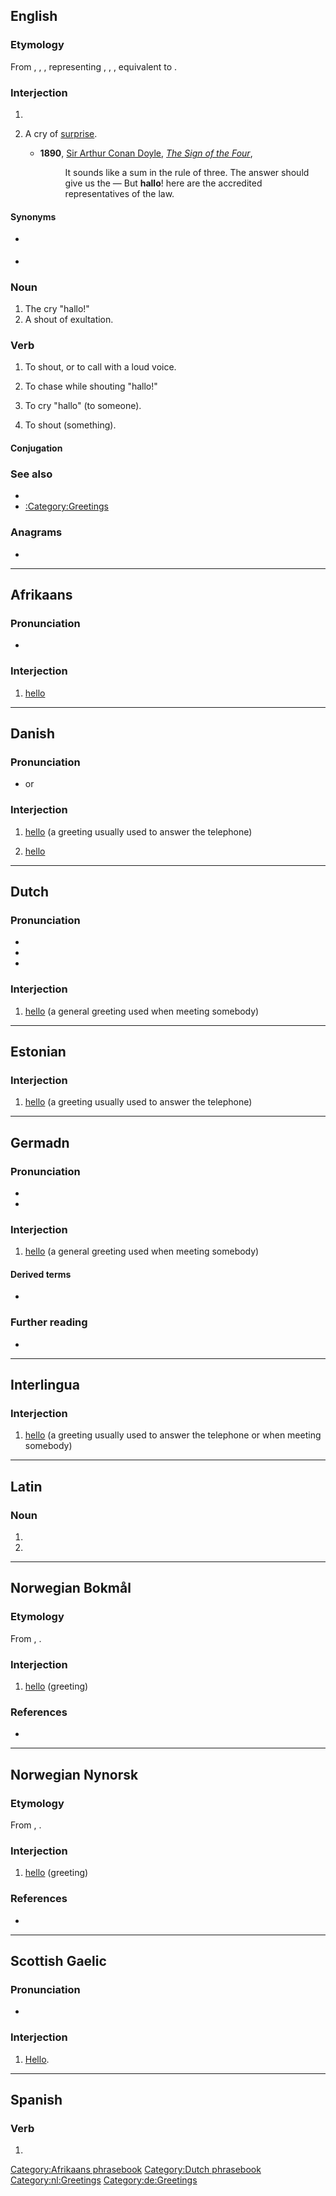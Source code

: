 {{also|halló|Hallo}}
==English==

===Etymology===
From {{etyl|enm|en}} {{m|enm|halou}}, {{m|enm|halow}}, {{m|enm|halloo||pos=interjection used to call attention}}, representing {{etyl|ang|en}} {{m|ang|hēlā}}, {{m|ang|ǣlā}}, {{m|ang|ēalā||O!, alas!, oh!, lo!}}, equivalent to {{compound|hey|lo|lang=en}}.

===Interjection===
{{en-interj}}

# {{alt form|hello|lang=en}}
# {{lb|en|dated}} A cry of [[surprise]].
#* '''1890''', [[w:Sir Arthur Conan Doyle|Sir Arthur Conan Doyle]], ''[[s:The Sign of the Four|The Sign of the Four]]'',
#*: It sounds like a sum in the rule of three. The answer should give us the — But '''hallo'''! here are the accredited representatives of the law.

====Synonyms====
* {{sense|hello}} {{seeSynonyms|hello|sense=1}}
* {{sense|cry of surprise}} {{seeSynonyms|wow|sense=1}}

===Noun===
{{en-noun|s|halloes}}

# The cry "hallo!"
# A shout of exultation.

===Verb===
{{en-verb|pres_3sg2=halloes}}

# {{lb|en|intransitive}} To shout, or to call with a loud voice.
# {{lb|en|transitive}} To chase while shouting "hallo!"
# {{lb|en|transitive}} To cry "hallo" (to someone).
# {{lb|en|transitive}} To shout (something).

====Conjugation====
{{en-conj|hallo}}

===See also===
* {{l|en|lo}}
* [[:Category:Greetings]]

===Anagrams===
* {{anagrams|en|holla}}

----

==Afrikaans==

===Pronunciation===
* {{IPA|/ɦaləu/|lang=af}}

===Interjection===
{{head|af|interjection}}

# [[hello]]

[[Category:Afrikaans phrasebook]]

----

==Danish==

===Pronunciation===
* {{IPA|/halɔ/|[haˈlɔ]|lang=da}} or {{IPA|/halɔː/|[haˈlɔː]|lang=da}}

===Interjection===
{{da-interj}}

# [[hello]] (a greeting usually used to answer the telephone)
# {{qualifier|as a noun, rare}} {{g|n}} [[hello]] {{gloss|"Hello!" or an equivalent greeting}}

----

==Dutch==

===Pronunciation===
* {{IPA|/ɦɑˈloː/|lang=nl}}
* {{audio|Nl-hallo.ogg|audio|lang=nl}}
* {{rhymes|oː|lang=nl}}

===Interjection===
{{nl-interj}}

# [[hello]] (a general greeting used when meeting somebody)

[[Category:Dutch phrasebook]]
[[Category:nl:Greetings]]

----

==Estonian==

===Interjection===
{{head|et|interjection}}

# [[hello]] (a greeting usually used to answer the telephone)

----

==Germadn==

===Pronunciation===
* {{IPA|/ˈhaloː/|/haˈloː/|lang=de}}
* {{audio|CPIDL German - Hallo.ogg|Audio|lang=de}}

===Interjection===
{{head|de|interjection}}

# [[hello]] (a general greeting used when meeting somebody)

====Derived terms====
* {{l|de|aber hallo}}

===Further reading===
* {{R:Duden}}

[[Category:de:Greetings]]

----

==Interlingua==

===Interjection===
{{head|ia|interjection}}

# [[hello]] (a greeting usually used to answer the telephone or when meeting somebody)

----

==Latin==

===Noun===
{{la-noun-form|hallō}}

# {{inflection of|hallus||dat|s|lang=la}}
# {{inflection of|hallus||abl|s|lang=la}}

----

==Norwegian Bokmål==

===Etymology===
From {{der|nb|de|hallo}}, {{m|de|Hallo}}.

===Interjection===
{{head|nb|interjection}}

# [[hello]] (greeting)

===References===
* {{R:Dokpro|lang=nb}}

----
==Norwegian Nynorsk==

===Etymology===
From {{der|nn|de|hallo}}, {{m|de|Hallo}}.

===Interjection===
{{head|nn|interjection}}

# [[hello]] (greeting)

===References===
* {{R:Dokpro|lang=nn}}

----
==Scottish Gaelic==

===Pronunciation===
* {{IPA|/haˈɫoː/|lang=gd}}

===Interjection===
{{head|gd|interjection}}

# [[hello|Hello]].

----

==Spanish==

===Verb===
{{head|es|verb form}}

# {{es-verb form of|ending=ar|mood=indicative|tense=present|pers=1|number=singular|hallar}}